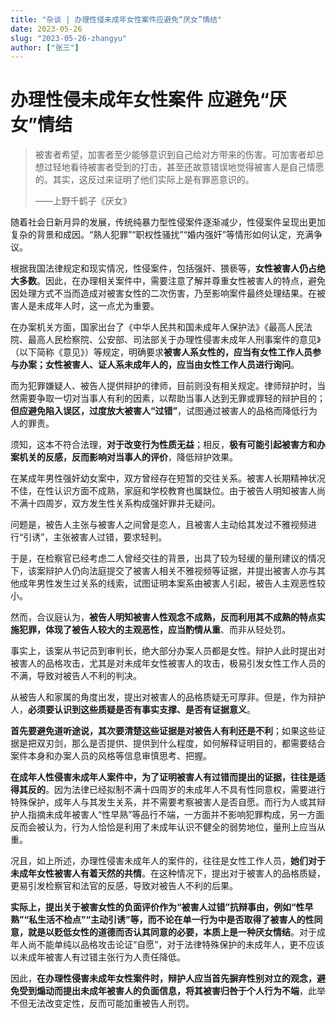 ```yaml
---
title: "杂谈 | 办理性侵未成年女性案件应避免“厌女”情结"
date: 2023-05-26
slug: "2023-05-26-zhangyu"
author: ["张三"]
---
```


# 办理性侵未成年女性案件 应避免“厌女”情结

> 被害者希望，加害者至少能够意识到自己给对方带来的伤害。可加害者却总想过轻地看待被害者受到的打击，甚至还故意错误地觉得被害人是自己情愿的。其实，这反过来证明了他们实际上是有罪恶意识的。
>
> ——上野千鹤子《厌女》

随着社会日新月异的发展，传统纯暴力型性侵案件逐渐减少，性侵案件呈现出更加复杂的背景和成因。“熟人犯罪”“职权性骚扰”“婚内强奸”等情形如何认定，充满争议。

根据我国法律规定和现实情况，性侵案件，包括强奸、猥亵等，**女性被害人仍占绝大多数**。因此，在办理相关案件中，需要注意了解并尊重女性被害人的特点，避免因处理方式不当而造成对被害女性的二次伤害，乃至影响案件最终处理结果。在被害人是未成年人时，这一点尤为重要。

在办案机关方面，国家出台了《中华人民共和国未成年人保护法》《最高人民法院、最高人民检察院、公安部、司法部关于办理性侵害未成年人刑事案件的意见》（以下简称《意见》）等规定，明确要求**被害人系女性的，应当有女性工作人员参与办案；女性被害人、证人系未成年人的，应当由女性工作人员进行询问**。

而为犯罪嫌疑人、被告人提供辩护的律师，目前则没有相关规定。律师辩护时，当然需要争取一切对当事人有利的因素，以帮助当事人达到无罪或罪轻的辩护目的；**但应避免陷入误区，过度放大被害人“过错”**，试图通过被害人的品格而降低行为人的罪责。

须知，这本不符合法理，**对于改变行为性质无益**；相反，**极有可能引起被害方和办案机关的反感，反而影响对当事人的评价**，降低辩护效果。

在某成年男性强奸幼女案中，双方曾经存在短暂的交往关系。被害人长期精神状况不佳，在性认识方面不成熟，家庭和学校教育也属缺位。由于被告人明知被害人尚不满十四周岁，双方发生性关系构成强奸罪并无疑问。

问题是，被告人主张与被害人之间曾是恋人，且被害人主动给其发过不雅视频进行“引诱”，主张被害人过错，要求轻判。

于是，在检察官已经考虑二人曾经交往的背景，出具了较为轻缓的量刑建议的情况下，该案辩护人仍向法庭提交了被害人相关不雅视频等证据，并提出被害人亦与其他成年男性发生过关系的线索，试图证明本案系由被害人引起，被告人主观恶性较小。

然而，合议庭认为，**被告人明知被害人性观念不成熟，反而利用其不成熟的特点实施犯罪，体现了被告人较大的主观恶性，应当酌情从重**、而非从轻处罚。

事实上，该案从书记员到审判长，绝大部分办案人员都是女性。辩护人此时提出对被害人的品格攻击，尤其是对未成年女性被害人的攻击，极易引发女性工作人员的不满，导致对被告人不利的判决。

从被告人和家属的角度出发，提出对被害人的品格质疑无可厚非。但是，作为辩护人，**必须要认识到这些质疑是否有事实支撑、是否有证据意义**。

**首先要避免道听途说，其次要清楚这些证据是对被告人有利还是不利**；如果这些证据是把双刃剑，那么是否提供、提供到什么程度，如何解释证明目的，都需要结合案件本身和办案人员的风格等信息审慎思考、把握。

**在成年人性侵害未成年人案件中，为了证明被害人有过错而提出的证据，往往是适得其反的**。因为法律已经拟制不满十四周岁的未成年人不具有性同意权，需要进行特殊保护，成年人与其发生关系，并不需要考察被害人是否自愿。而行为人或其辩护人指摘未成年被害人“性早熟”等品行不端，一方面并不影响犯罪构成，另一方面反而会被认为，行为人恰恰是利用了未成年认识不健全的弱势地位，量刑上应当从重。

况且，如上所述，办理性侵害未成年人的案件的，往往是女性工作人员，**她们对于未成年女性被害人有着天然的共情**。在这种情况下，提出对于被害人的品格质疑，更易引发检察官和法官的反感，导致对被告人不利的后果。

**实际上，提出关于被害女性的负面评价作为“被害人过错”抗辩事由，例如“性早熟”“私生活不检点”“主动引诱”等，而不论在单一行为中是否取得了被害人的性同意，就是以贬低女性的道德而否认其同意的必要，本质上是一种厌女情结**。对于成年人尚不能单纯以品格攻击论证“自愿”，对于法律特殊保护的未成年人，更不应该以未成年被害人有过错主张行为人责任降低。

因此，**在办理性侵害未成年女性案件时，辩护人应当首先摒弃性别对立的观念，避免受到煽动而提出未成年被害人的负面信息，将其被害归咎于个人行为不端**，此举不但无法改变定性，反而可能加重被告人刑罚。
